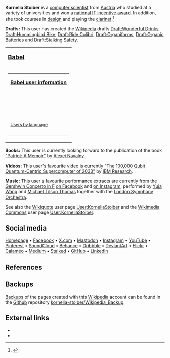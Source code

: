 {{Infobox person
| birth_name         = [https://beacons.ai/kornelia.stoiber Kornelia Stoiber]
| image              = File:Dew on grass Luc Viatour.jpg
| image_size         = 
| image_upright      = 
| alt                = From the description: Macro shot of dew on grass. (https://commons.wikimedia.org/wiki/File:Dew_on_grass_Luc_Viatour.jpg)
| caption            = This user believes in [[organic products]] and [[green technology]]. (Image: "[https://commons.wikimedia.org/wiki/File:Dew_on_grass_Luc_Viatour.jpg dew on grass]" by [https://commons.wikimedia.org/wiki/User:Lviatour Luc Viatour])
| occupation         = [[Computer Scientist]]
| nationality        = [[Austrian]]
| education          =
*[[University College London]]
*[[University of Hertfordshire]]
*[[Aalborg University]]
*[https://de.m.wikipedia.org/wiki/FH_Ober%C3%B6sterreich University of Applied Sciences Upper Austria]
| awards             = [https://ocg.at/fp-fh National IT Incentive Award Winner]
| website            =
*[https://beacons.ai/kornelia.stoiber Homepage]
*[https://facebook.com/kornelia.stoiber Facebook]
*[https://x.com/KorneliaStoiber X.com]
}}

{{Infobox
 | header1 = '''<big>KorneliaStoiber</big>'''<br><span style="font-weight: normal">— [[Wikipedian]] <u style="border-bottom: 1px dotted #000; text-decoration: none;">♀</u> —</span>
 | label2 = | data2 = [[File:IBM Q system (Fraunhofer 2).jpg|frameless|alt=From the description: "IBM Quantum System One in Ehningen, Germany." (https://commons.m.wikimedia.org/wiki/File:IBM_Q_system_(Fraunhofer_2).jpg)]]<br>This user is a [[computer scientist]]. (Image: "[https://commons.wikimedia.org/wiki/File:IBM_Q_system_(Fraunhofer_2).jpg IBM Quantum System One in Ehningen, Germany.]" by [[IBM Research]])
 | label3 = Pronouns | data3 = [[she/her]]
 | label4 = Country | data4 = {{flag|Austria}}
 | label5 = Current&nbsp;location | data5 = [[Vienna]]
 | label6 = Languages | data6 = [[English]], [[German]], [[Spanish]]
 | label7 = Time zone | data7 = [[UTC%2B01:00|CET (UTC+01:00)]],<br>[[UTC%2B02:00|CEST (UTC+02:00)]]
 | label8 = 
Current&nbsp;time | data8 = [[Winter]]: {{time|UTC+01:00|df=24}}<br>
[[Summer]]: {{time|UTC+02:00|df=24}}
 | header9 = Account statistics
 | label10 = Article count | data10 = 6+
 | label11 = Quote count | data11 = 1+
 | label12 = Edit count | data12 = 470+
 | header13 = Userboxes
 | label14 = | data14 = {{User Wikipedian for|year=2024|month=10|day=05}}
{{Userbox |border-c=#999999 |border-s=1 |id-c=#DDDDDD |id-s=14 |id-fc=#000 |info-c=#EEEEEE |info-s=8 |info-fc=#000 |id=470 |info=This user has made over '''470''' edits.}}
{{Collapse top|Further Information}}
{{User Custom Articles Started|6}}
{{User Engineer}}
{{User Austria}}
{{User wikipedia/Autoconfirmed}}
{{Collapse bottom}}
}}

'''Kornelia Stoiber''' is a [[computer scientist]] from [[Austria]] who studied at a variety of universities and won a [https://ocg.at/fp-fh national IT incentive award]. In addition, she took courses in [[design]] and playing the [[clarinet]].<ref>{{Cite web
|title=Kornelia Stoiber on Beacons
|url=https://beacons.ai/kornelia.stoiber
|access-date=2024-10-05
|website=Beacons
|language=en
|url-status=live}}</ref>

'''Drafts:''' This user has created the [[Wikipedia]] drafts 
[[Draft:Wonderful Drinks]], [[Draft:Hummingbird Bike]], [[Draft:Ride Colibri]], [[Draft:Organifarms]],
[[Draft:Organic Batteries]] and 
[[Draft:Stalking Safety]].

<!--{|style="margin-bottom: 0.5em; padding:0.3em; border: #99B3FF solid 1px; background: #F9F9F9; text-align: center"
|-
| '''<big>[[Special:MyLanguage/User language|Babel]]</big>'''
|-
| {{#babel:de|en-5|es-1}}
|}
-->
{|style="margin-bottom: 0.5em; padding:0.3em; border: #99B3FF solid 1px; background: #F9F9F9; text-align: center"
|-
| '''<big>[[Special:MyLanguage/User language|Babel]]</big>'''
|-
|

{|style="margin-bottom: 0.5em; border: #99B3FF solid 1px; background: #FFF; text-align: center"
|-
| '''[[Wikipedia:Babel|Babel user information]]'''
|-
| {{Userbox |border-c=#93F4AD |border-s=1 |id-c=#93F4AD |id-s=12 |id-fc=#000 |info-c=#CFFADE |info-s=8 |info-fc=#000 |id=de-N |info=Diese Benutzerin spricht [https://en.wikipedia.org/wiki/Category:User_de Deutsch] als [https://en.wikipedia.org/wiki/Category:User_de-N Muttersprache].}}<br>{{Userbox |border-c=#91DDE5 |border-s=1 |id-c=#91DDE5 |id-s=12 |id-fc=#000 |info-c=#D8F6FE |info-s=8 |info-fc=#000 |id=en-5 | info=This user has [https://en.wikipedia.org/wiki/Category:User_en-5 professional] knowledge of [https://en.wikipedia.org/wiki/Category:User_en English].}}<br>{{Userbox |border-c=#DAC2DD |border-s=1 |id-c=#DAC2DD |id-s=12 |id-fc=#000 |info-c=#EEE0F1 |info-s=8 |info-fc=#000 |id=es-1 |info=Esta usuaria tiene un conocimiento [https://en.wikipedia.org/wiki/Category:User_es-1 básico] del [https://en.wikipedia.org/wiki/Category:User_es español].}}
|-
| <small>[https://en.wikipedia.org/wiki/Category:Wikipedians_by_language Users by language]</small>
|-
|}

|}

'''Books:''' This user is currently looking forward to the publication of the book [[Patriot (book)|"Patriot: A Memoir"]] by [[Alexei Navalny]].

'''Videos:''' This user's favourite video is currently [https://youtube.com/watch?v=7aa_ik_UYTw "The 100,000 Qubit Quantum-Centric Supercomputer of 2033"] by [[IBM Research]].

'''Music:''' This user's favourite performance extracts are currently from the [[Concerto in F (Gershwin)| Gershwin Concerto in F]] [https://facebook.com/share/v/kHrnenbcALnmJwmb on Facebook] and [https://instagram.com/p/CXwNSXosiF_ on Instagram], performed by [[Yuja Wang]] and [[Michael Tilson Thomas]] together with the [[London Symphony Orchestra]].

See also the [[Wikiquote]] user page [https://en.wikiquote.org/wiki/User:KorneliaStoiber User:KorneliaStoiber] and the [[Wikimedia Commons]] user page [https://commons.wikimedia.org/wiki/User:KorneliaStoiber User:KorneliaStoiber].

{{clear}}
{{Userpage}}

== Social media ==
[https://www.beacons.ai/kornelia.stoiber Homepage]
•
[https://www.facebook.com/kornelia.stoiber Facebook]
•
[https://www.x.com/KorneliaStoiber X.com]
•
[https://www.mastodon.social/@kornelia_stoiber Mastodon]
•
[https://www.instagram.com/kornelia.stoiber Instagram]
•
[https://www.youtube.com/@kornelia.stoiber YouTube]
•
[https://www.pinterest.com/kornelia_stoiber Pinterest]
•
[https://www.soundcloud.com/kornelia_stoiber SoundCloud]
•
[https://www.behance.net/kornelia_stoiber Behance]
•
[https://dribbble.com/kornelia_stoiber Dribbble] 
•
[https://www.deviantart.com/KorneliaStoiber DeviantArt]
•
[https://www.flickr.com/photos/kornelia_stoiber Flickr]
•
[https://www.calameo.com/read/007135556b63298c9c71c Calaméo]
•
[https://www.medium.com/@kornelia.stoiber Medium]
•
[https://medium.com/@kornelia.stoiber.stalked Stalked]
•
[https://www.github.com/kornelia-stoiber GitHub]
•
[https://www.linkedin.com/in/kornelia-stoiber LinkedIn]

== References ==
{{Reflist}}

== Backups ==
[[Backups]] of the pages created with this [[Wikipedia]] account can be found in the [[Github]] repository [https://github.com/kornelia-stoiber/Wikipedia_Backup kornelia-stoiber/Wikipedia_Backup].

== External links ==
{{wikiquote|User:KorneliaStoiber}}
{{commons|User:KorneliaStoiber}}

*{{Wikiquote-inline|User:KorneliaStoiber}}
*{{Commons-inline|User:KorneliaStoiber}}
